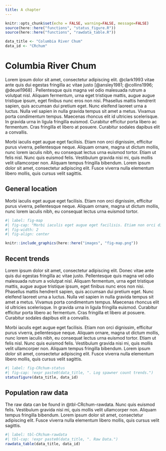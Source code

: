 ```yaml
---
title: A chapter
---
```


```r
knitr::opts_chunk$set(echo = FALSE, warning=FALSE, message=FALSE)
source(here::here("functions", "status_figure.R"))
source(here::here("functions", "rawdata_table.R"))
```

```r
data_title <- "Columbia River Chum"
data_id <- "CRchum"
```

# Columbia River Chum

Lorem ipsum dolor sit amet, consectetur adipiscing elit. @clark1993 vitae ante quis dui egestas fringilla ac vitae justo [@ansley1981; @collins1996; @deuel1968] . Pellentesque quis magna vel odio malesuada rutrum a volutpat nisl. Aliquam fermentum, urna eget tristique mattis, augue augue tristique ipsum, eget finibus nunc eros non nisi. Phasellus mattis hendrerit sapien, quis accumsan dui pretium eget. Nunc eleifend laoreet urna a luctus. Nulla vel sapien in nulla gravida tempus sit amet a metus. Vivamus porta condimentum tempus. Maecenas rhoncus elit id ultricies scelerisque. In gravida urna in ligula fringilla euismod. Curabitur efficitur porta libero ac fermentum. Cras fringilla et libero at posuere. Curabitur sodales dapibus elit a convallis.

Morbi iaculis eget augue eget facilisis. Etiam non orci dignissim, efficitur purus viverra, pellentesque neque. Aliquam ornare, magna ut dictum mollis, nunc lorem iaculis nibh, eu consequat lectus urna euismod tortor. Etiam ut felis nisl. Nunc quis euismod felis. Vestibulum gravida nisi mi, quis mollis velit ullamcorper non. Aliquam tempus fringilla bibendum. Lorem ipsum dolor sit amet, consectetur adipiscing elit. Fusce viverra nulla elementum libero mollis, quis cursus velit sagittis.

## General location

Morbi iaculis eget augue eget facilisis. Etiam non orci dignissim, efficitur purus viverra, pellentesque neque. Aliquam ornare, magna ut dictum mollis, nunc lorem iaculis nibh, eu consequat lectus urna euismod tortor.

```r
#| label: fig-map
#| fig-cap: "Morbi iaculis eget augue eget facilisis. Etiam non orci dignissim, efficitur purus viverra, pellentesque neque. Aliquam ornare, magna ut dictum mollis." 
#| fig-width: 2
#| fig-align: center

knitr::include_graphics(here::here("images", "fig-map.png"))
```

## Recent trends

Lorem ipsum dolor sit amet, consectetur adipiscing elit. Donec vitae ante quis dui egestas fringilla ac vitae justo. Pellentesque quis magna vel odio malesuada rutrum a volutpat nisl. Aliquam fermentum, urna eget tristique mattis, augue augue tristique ipsum, eget finibus nunc eros non nisi. Phasellus mattis hendrerit sapien, quis accumsan dui pretium eget. Nunc eleifend laoreet urna a luctus. Nulla vel sapien in nulla gravida tempus sit amet a metus. Vivamus porta condimentum tempus. Maecenas rhoncus elit id ultricies scelerisque. In gravida urna in ligula fringilla euismod. Curabitur efficitur porta libero ac fermentum. Cras fringilla et libero at posuere. Curabitur sodales dapibus elit a convallis.

Morbi iaculis eget augue eget facilisis. Etiam non orci dignissim, efficitur purus viverra, pellentesque neque. Aliquam ornare, magna ut dictum mollis, nunc lorem iaculis nibh, eu consequat lectus urna euismod tortor. Etiam ut felis nisl. Nunc quis euismod felis. Vestibulum gravida nisi mi, quis mollis velit ullamcorper non. Aliquam tempus fringilla bibendum. Lorem ipsum dolor sit amet, consectetur adipiscing elit. Fusce viverra nulla elementum libero mollis, quis cursus velit sagittis.

```r
#| label: fig-CRchum-status
#| fig-cap: !expr paste0(data_title, ". Log spawner count trends.")
statusfigure(data_title, data_id)
```

## Population raw data

The raw data can be found in @tbl-CRchum-rawdata. Nunc quis euismod felis. Vestibulum gravida nisi mi, quis mollis velit ullamcorper non. Aliquam tempus fringilla bibendum. Lorem ipsum dolor sit amet, consectetur adipiscing elit. Fusce viverra nulla elementum libero mollis, quis cursus velit sagittis.


```r
#| label: tbl-CRchum-rawdata
#| tbl-cap: !expr paste0(data_title, ". Raw Data.")
rawdata_table(data_title, data_id)
```
